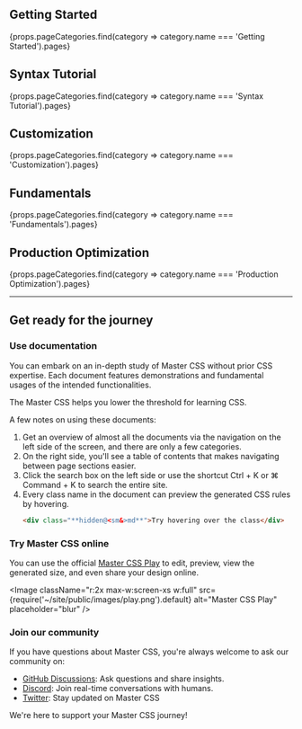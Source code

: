 ## Getting Started
<OverviewButtons>
    {props.pageCategories.find(category => category.name === 'Getting Started').pages}
</OverviewButtons>

## Syntax Tutorial
<OverviewButtons>
    {props.pageCategories.find(category => category.name === 'Syntax Tutorial').pages}
</OverviewButtons>

## Customization
<OverviewButtons>
    {props.pageCategories.find(category => category.name === 'Customization').pages}
</OverviewButtons>

## Fundamentals
<OverviewButtons>
    {props.pageCategories.find(category => category.name === 'Fundamentals').pages}
</OverviewButtons>

## Production Optimization
<OverviewButtons>
    {props.pageCategories.find(category => category.name === 'Production Optimization').pages}
</OverviewButtons>

---

## Get ready for the journey
### Use documentation
You can embark on an in-depth study of Master CSS without prior CSS expertise. Each document features demonstrations and fundamental usages of the intended functionalities.

The Master CSS helps you lower the threshold for learning CSS.

A few notes on using these documents:

1. Get an overview of almost all the documents via the navigation on the left side of the screen, and there are only a few categories.
2. On the right side, you'll see a table of contents that makes navigating between page sections easier.
3. Click the search box on the left side or use the shortcut <KeyCap>Ctrl</KeyCap> + <KeyCap>K</KeyCap> or <KeyCap>⌘ Command</KeyCap> + <KeyCap>K</KeyCap> to search the entire site.
4. Every class name in the document can preview the generated CSS rules by hovering.
    ```html
    <div class="**hidden@<sm&>md**">Try hovering over the class</div>
    ```

### Try Master CSS online
You can use the official [Master CSS Play](/play) to edit, preview, view the generated size, and even share your design online.

<Image className="r:2x max-w:screen-xs w:full" src={require('~/site/public/images/play.png').default} alt="Master CSS Play" placeholder="blur" />

### Join our community
If you have questions about Master CSS, you're always welcome to ask our community on:

- [GitHub Discussions](https://github.com/master-co/css/discussions): Ask questions and share insights.
- [Discord](https://discord.com/invite/sZNKpAAAw6): Join real-time conversations with humans.
- [Twitter](https://twitter.com/mastercorg): Stay updated on Master CSS

We're here to support your Master CSS journey!
